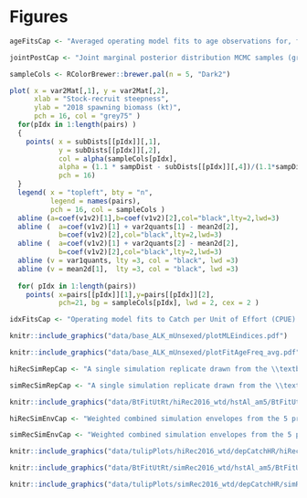 # Figures

```r

ageFitsCap <- "Averaged operating model fits to age observations for, from top to bottom, the commercial trap fishery (Trap), commercial trawl fishery (Trawl), standardized survey (Std.), and stratified random survey (StRS). Grey bars are the average proportion of age observations, and the points joined with a line show the average expected distribution of age observations in the operating model. Averages are taken over the years with observations."

jointPostCap <- "Joint marginal posterior distribution MCMC samples (grey dots) for stock-recruit steepness ($h$; $x$-axis) and spawning biomass in 2018 ($B_{2018}$; $y$-axis). Dashed lines indicate the mean, 10th and 90th percentiles of each marginal distribution, with the percentiles of the spawning biomass distribution adjusted to match the regression line between the two marginal distributions. Coloured dots with black borders at the intersections of selected percentiles are the sample centres for the 5 productivity and biomass operating model scenarios with labels matching columns of Table 1, with the coloured posterior MCMC samples showing the set of all points within a Mahalanobis distance of .6 from the centre of the same colour."

```

\newpage

```r


sampleCols <- RColorBrewer::brewer.pal(n = 5, "Dark2")

plot( x = var2Mat[,1], y = var2Mat[,2],
      xlab = "Stock-recruit steepness",
      ylab = "2018 spawning biomass (kt)",
      pch = 16, col = "grey75" )
  for(pIdx in 1:length(pairs) )
  {
    points( x = subDists[[pIdx]][,1], 
            y = subDists[[pIdx]][,2], 
            col = alpha(sampleCols[pIdx],
            alpha = (1.1 * sampDist - subDists[[pIdx]][,4])/(1.1*sampDist)),
            pch = 16)
  }
  legend( x = "topleft", bty = "n",
          legend = names(pairs),
          pch = 16, col = sampleCols )
  abline (a=coef(v1v2)[1],b=coef(v1v2)[2],col="black",lty=2,lwd=3)
  abline (  a=coef(v1v2)[1] + var2quants[1] - mean2d[2],
            b=coef(v1v2)[2],col="black",lty=2,lwd=3)
  abline (  a=coef(v1v2)[1] + var2quants[2] - mean2d[2],
            b=coef(v1v2)[2],col="black",lty=2,lwd=3)
  abline (v = var1quants, lty =3, col = "black", lwd =3)
  abline (v = mean2d[1],  lty =3, col = "black", lwd =3)
  
  for( pIdx in 1:length(pairs))
    points( x=pairs[[pIdx]][1],y=pairs[[pIdx]][2], 
            pch=21, bg = sampleCols[pIdx], lwd = 2, cex = 2 )

```


```r
idxFitsCap <- "Operating model fits to Catch per Unit of Effort (CPUE) indices (kg/trap) from the commercial trap fishery (Trap, top), standardized Sablefish survey (Std., middle), and stratified random Sablefish survey (StRS, bottom). Points show observations scaled by catchability, and lines show operating model vulnerable biomass."

```


```r
knitr::include_graphics("data/base_ALK_mUnsexed/plotMLEindices.pdf")
```

\newpage

```r
knitr::include_graphics("data/base_ALK_mUnsexed/plotFitAgeFreq_avg.pdf")
```

\newpage


\newpage

\blandscape
```r
hiRecSimRepCap <- "A single simulation replicate drawn from the \\textbf{reference operating models} with the high estimated 2015 year class. The top row of panels show the spawning biomass (red line), legal biomass (black dashed line), and surplus production model estimated biomass (green and grey lines) when estimated as part of the management procedure. The middle row shows the legal (black solid line) and sub-legal (blue dotted line) harvest rates, and the bottom row shows the OM recruitments (black line with orange points). First and second fit refer to the first and second years that the management procedure was applied."

simRecSimRepCap <- "A single simulation replicate drawn from the \\textbf{robustness operating models} with a stochastically simulated 2015 year class. The top row of panels show the spawning biomass (red line), legal biomass (black dashed line), and surplus production model estimated biomass (green and grey lines) when estimated as part of the management procedure. The middle row shows the legal (black solid line) and sub-legal (blue dotted line) harvest rates, and the bottom row shows the OM recruitments (black line with orange points). First and second fit refer to the first and second years that the management procedure was applied."
```

```r
knitr::include_graphics("data/BtFitUtRt/hiRec2016_wtd/hstAl_am5/BtFitUtRt_rep13.pdf")
```

\newpage

```r
hiRecSimEnvCap <- "Weighted combined simulation envelopes from the 5 productivity and biomass operating models in the \\textbf{reference recruitment scenario}, showing the current MP (noCap),three illustrative at-sea-release regulation MPs, and the no fishing MP (NoFish). The top row shows projected biomass relative to unfished, the second row shows the landed catch, and the bottom row shows the legal harvest rate. In each panel, median projections are shown as thick black lines, the central 90 \\% of the envelope is shown as grey shading, and the three illustrated simulation replicates as thin black lines. In the top row the green line is $B_{MSY}$ and the lower dashed line is the Limit Reference Point (0.4$B_{MSY}$)"

simRecSimEnvCap <- "Weighted combined simulation envelopes from the 5 productivity and biomass operating models in the \\textbf{robustness recruitment scenario}, showing the current MP (noCap), three illustrative at-sea-release regulation MPs, and the no fishing MP (NoFish). The top row shows projected biomass relative to unfished, the second row shows the landed catch, and the bottom row shows the legal harvest rate. In each panel, median projections are shown as thick black lines, the central 90 \\% of the envelope is shown as grey shading, and the three illustrated simulation replicates as thin black lines.In the top row the green line is $B_{MSY}$ and the lower dashed line is the Limit Reference Point (0.4$B_{MSY}$)"
```

```r
knitr::include_graphics("data/tulipPlots/hiRec2016_wtd/depCatchHR/hiRec2016_wtd_depCatchHR_hstAl_am5.pdf")
```

\newpage

```r
knitr::include_graphics("data/BtFitUtRt/simRec2016_wtd/hstAl_am5/BtFitUtRt_rep13.pdf")
```


\newpage

```r
knitr::include_graphics("data/tulipPlots/simRec2016_wtd/depCatchHR/simRec2016_wtd_depCatchHR_hstAl_am5.pdf")
```

<!-- \newpage

```r
hiRecGearValCap <- "Simulation envelopes showing the effect of at-sea-release regulations by commercial sector under the reference recruitment scenario. Envelopes show decreasing restrictiveness of juvenile release caps from left to right. The top row shows the total available catch, the second row shows release overages as a percentage of the TAC, the third row shows the value of the landed catch, and the bottom row shows the value of released fish."
simRecGearValCap <- "Simulation envelopes showing the effect of at-sea-release regulations by commercial sector under the robustness recruitment scenario. Envelopes show decreasing restrictiveness of juvenile release caps from left to right. The top row shows the total available catch, the second row shows release overages as a percentage of the TAC, the third row shows the value of the landed catch, and the bottom row shows the value of released fish."
```

```r
knitr::include_graphics("data/tulipPlots/hiRec2016_wtd/TAC_overage_Val/hiRec2016_wtd_TacOverVal_SP_hstAl_am5.pdf")
```

\newpage

```r
knitr::include_graphics("data/tulipPlots/simRec2016_wtd/TAC_overage_Val/simRec2016_wtd_TacOverVal_SP_hstAl_am5.pdf")
```
 -->
\elandscape




